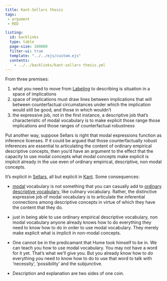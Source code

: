 ```yaml
---
title: Kant-Sellars thesis
tags: 
 - argument
 - RED

listing:
  id: backlinks
  type: table
  page-size: 100000
  filter-ui: true
  template: "../../ejs/custom.ejs"
  contents:
    - ../../backlinks/kant-sellars thesis.yml
---
```


From three premises:

1. what you need to move from [Labeling](/docs/phil/Labeling.html) to describing is situation in a space of 
   implications
2. space of implications must draw lines between implications that will between 
   counterfactual circumstances under which the implication would still be good, 
   and those in which wouldn't
3. the expressive job, not in the first instance, a descriptive job that's 
   characteristic of modal vocabulary is to make explicit those range those 
   implications and those ranges of counterfactual robustness

Put another way, suppose Sellars is right that modal expressions function as 
inference licenses. If it could be argued that those counterfactually robust 
inferences are essential to articulating the content of ordinary empirical 
descriptive concepts, then you'd have an argument to the effect that the 
capacity to use modal concepts what modal concepts make explicit is implicit 
already in the use even of ordinary empirical, descriptive, non modal concepts.

It's explicit in [Sellars](/docs/phil/Wilfrid Sellars.html), all but explicit in [Kant](/docs/phil/Immanuel Kant.html). Some consequences:

- [modal](/docs/phil/Modality.html) vocabulary is not something that you can casually add to [ordinary descriptive vocabulary](/docs/phil/Ordinary descriptive vocabulary.html), like culinary vocabulary. Rather, the distinctive 
  expressive job of modal vocabulary is to articulate the inferential 
  connections among descriptive concepts in virtue of which they have the 
  content that they do.

- just in being able to use ordinary empirical descriptive vocabulary, non
  modal vocabulary anyone already knows how to do everything they need to know 
  how to do in order to use modal vocabulary. They merely make explicit what is 
  implicit in non-modal concepts.

- One cannot be in the predicamant that Hume took himself to be in. We can 
  teach you how to use modal vocabulary. You may not have a word for it yet. 
  That's what we'll give you. But you already know how to *do* everything you 
  need to know how to do to use that word to talk with 'necessity', 
  'possibility' and the subjunctive.

- Description and explanation are two sides of one coin.

